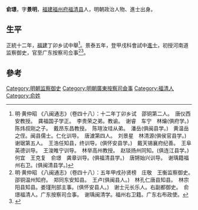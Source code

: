 
'''俞璟'''，字'''景明'''，[[福建|福建]][[福州府|福州府]][[福清县|福清县]]人，明朝政治人物、進士出身。

== 生平 ==
正統十二年，[[福建|福建]]丁卯乡试中舉<ref>明·黄仲昭 《八闽通志》（卷四十八）：十二年丁卯乡试　邵铜第二人。　唐仪西安教授。　龚福国子学正。　李贵荣之弟。教谕。　谢睿　车宁　林爚(俱府学。)　陈炜叔刚之子。　戴昂东昌教授。　陈瑄汝珪从弟。　潘岳(俱闽县学。)　黄温岳之侄。闽县儒士。仁化训导。　唐澞第四人。　刘景星　林清源(俱侯官县学。)　谢琚第五人。　王浩任知县，终训导。(俱怀安县学。)　戴天锡襄府纪善。　王阜英德训导。　王浚睢宁训导。　林举高州教授。　赵琰扬州同知。(俱连江县学。)　何宜　王克复　俞璟　龚章训导。(俱福清县学。)　唐锵始兴训导。　谢瑀籍福州右卫。(俱闽清县学。) </ref>。景泰五年，登甲戌科會試中[[進士|進士]]，初授河南道监察御史，官至广东按察司佥事<ref>明·黄仲昭 《八闽通志》（卷四十八）：五年甲戌孙贤榜　庄敬　王衡监察御史。　邵铜温州知府。　郑同东安知县。　王卢(俱闽县人。)　林孔仁唐县知县。　林宗阳县知县。娄瑾刑部主事。(俱怀安县人。)　谢士元长乐人。右副都御史。　俞璟福清人。广东按察司佥事。　谢瑀闽清学。福州右卫籍。广东右布政使。</ref><ref>{{cite web|title=《福州府志（清·乾隆）》选举四|url=http://www.fzdqw.com/ShowText.asp?ToBook=1411&index=96&|publisher=福州地情网|accessdate=2014-05-04|deadurl=yes|archiveurl=https://web.archive.org/web/20140504191714/http://www.fzdqw.com/ShowText.asp?ToBook=1411&index=96&|archivedate=2014-05-04}}</ref>。

==參考==
{{reflist}}
{{明朝人物小作品}}
{{景泰五年甲戌科殿試金榜}}
[[Category:明朝监察御史|Category:明朝监察御史]]
[[Category:明朝廣東按察司僉事|Category:明朝廣東按察司僉事]]
[[Category:福清人|Category:福清人]]
[[Category:俞姓|Category:俞姓]]